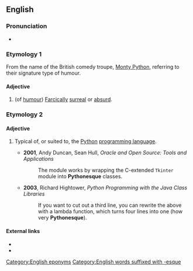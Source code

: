 ==English==

===Pronunciation===
* {{audio|en-uk-Pythonesque.ogg|Audio (UK)|lang=en}}

===Etymology 1===
From the name of the British comedy troupe, [[Monty Python]], referring to their signature type of humour.

====Adjective====
{{en-adj}}

# (of [[humour]]) [[farcical|Farcically]] [[surreal]] or [[absurd]].

===Etymology 2===

====Adjective====
{{en-adj}}

# {{label|en|computing|informal}} Typical of, or suited to, the [[Python]] [[programming language]].
#* '''2001''', Andy Duncan, Sean Hull, ''Oracle and Open Source: Tools and Applications''
#*: The module works by wrapping the C-extended <code>Tkinter</code> module into '''Pythonesque''' classes.
#* '''2003''', Richard Hightower, ''Python Programming with the Java Class Libraries''
#*: If you want to cut out a third line, you can rewrite the above with a lambda function, which turns four lines into one (how very '''Pythonesque''').

====External links====
* {{pedialite|Monty Python}}
* {{pedialite|Python (programming language)}}
[[Category:English eponyms]]
[[Category:English words suffixed with -esque]]